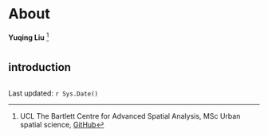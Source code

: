 # About {.unnumbered}

**Yuqing Liu** [^index-1]

[^index-1]: UCL The Bartlett Centre for Advanced Spatial Analysis, MSc Urban spatial science, [GitHub](https://github.com/lynneliu127?tab=repositories)

#  {.unnumbered}

## introduction

```r
```

Last updated: `r Sys.Date()`
